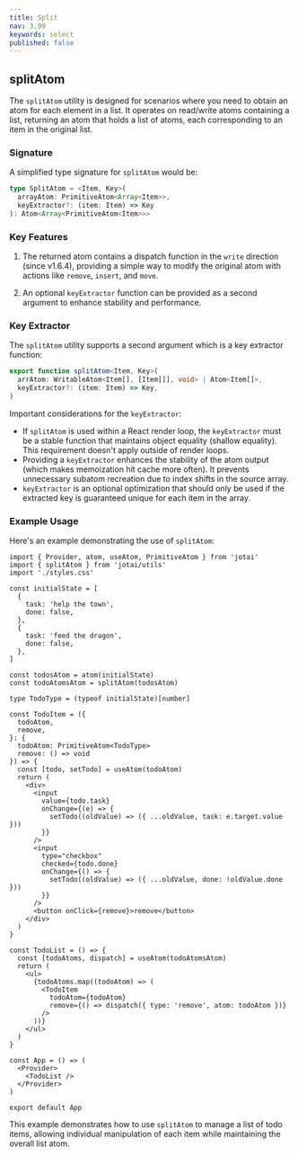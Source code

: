 ```yaml
---
title: Split
nav: 3.99
keywords: select
published: false
---
```


## splitAtom

The `splitAtom` utility is designed for scenarios where you need to obtain an atom for each element in a list. It operates on read/write atoms containing a list, returning an atom that holds a list of atoms, each corresponding to an item in the original list.

### Signature

A simplified type signature for `splitAtom` would be:

```ts
type SplitAtom = <Item, Key>(
  arrayAtom: PrimitiveAtom<Array<Item>>,
  keyExtractor?: (item: Item) => Key
): Atom<Array<PrimitiveAtom<Item>>>
```

### Key Features

1. The returned atom contains a dispatch function in the `write` direction (since v1.6.4), providing a simple way to modify the original atom with actions like `remove`, `insert`, and `move`.

2. An optional `keyExtractor` function can be provided as a second argument to enhance stability and performance.

### Key Extractor

The `splitAtom` utility supports a second argument which is a key extractor function:

```ts
export function splitAtom<Item, Key>(
  arrAtom: WritableAtom<Item[], [Item[]], void> | Atom<Item[]>,
  keyExtractor?: (item: Item) => Key,
)
```

Important considerations for the `keyExtractor`:

- If `splitAtom` is used within a React render loop, the `keyExtractor` must be a stable function that maintains object equality (shallow equality). This requirement doesn't apply outside of render loops.
- Providing a `keyExtractor` enhances the stability of the atom output (which makes memoization hit cache more often). It prevents unnecessary subatom recreation due to index shifts in the source array.
- `keyExtractor` is an optional optimization that should only be used if the extracted key is guaranteed unique for each item in the array.

### Example Usage

Here's an example demonstrating the use of `splitAtom`:

<Stackblitz id="vitejs-vite-oavdw2" file="src%2FApp.tsx" />

```tsx
import { Provider, atom, useAtom, PrimitiveAtom } from 'jotai'
import { splitAtom } from 'jotai/utils'
import './styles.css'

const initialState = [
  {
    task: 'help the town',
    done: false,
  },
  {
    task: 'feed the dragon',
    done: false,
  },
]

const todosAtom = atom(initialState)
const todoAtomsAtom = splitAtom(todosAtom)

type TodoType = (typeof initialState)[number]

const TodoItem = ({
  todoAtom,
  remove,
}: {
  todoAtom: PrimitiveAtom<TodoType>
  remove: () => void
}) => {
  const [todo, setTodo] = useAtom(todoAtom)
  return (
    <div>
      <input
        value={todo.task}
        onChange={(e) => {
          setTodo((oldValue) => ({ ...oldValue, task: e.target.value }))
        }}
      />
      <input
        type="checkbox"
        checked={todo.done}
        onChange={() => {
          setTodo((oldValue) => ({ ...oldValue, done: !oldValue.done }))
        }}
      />
      <button onClick={remove}>remove</button>
    </div>
  )
}

const TodoList = () => {
  const [todoAtoms, dispatch] = useAtom(todoAtomsAtom)
  return (
    <ul>
      {todoAtoms.map((todoAtom) => (
        <TodoItem
          todoAtom={todoAtom}
          remove={() => dispatch({ type: 'remove', atom: todoAtom })}
        />
      ))}
    </ul>
  )
}

const App = () => (
  <Provider>
    <TodoList />
  </Provider>
)

export default App
```

This example demonstrates how to use `splitAtom` to manage a list of todo items, allowing individual manipulation of each item while maintaining the overall list atom.
